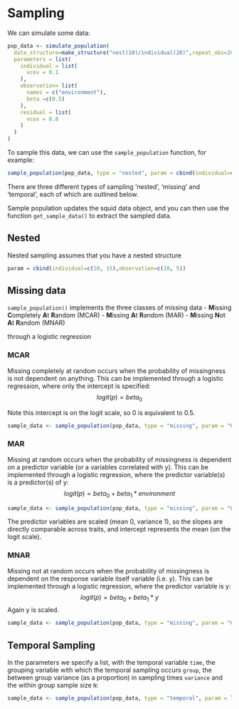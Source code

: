 # Sampling 

We can simulate some data:

```r
pop_data <- simulate_population(
  data_structure=make_structure("nest(10)/individual(20)",repeat_obs=20),
  parameters = list(
    individual = list( 
      vcov = 0.1
    ),
    observation= list(
      names = c("environment"),
      beta =c(0.5)
    ), 
    residual = list(
      vcov = 0.8
    )
  )
)

```

To sample this data, we can use the `sample_population` function, for example:
```r
sample_population(pop_data, type = "nested", param = cbind(individual=c(10, 15),observation=c(10, 5)), plot=FALSE)
```

There are three different types of sampling 'nested', 'missing' and 'temporal', each of which are outlined below.

Sample population updates the squid data object, and you can then use 
the function `get_sample_data()` to extract the sampled data. 


## Nested

Nested sampling assumes that you have a nested structure 

```r


param = cbind(individual=c(10, 15),observation=c(10, 5))

```



## Missing data

`sample_population()` implements the three classes of missing data 
- **M**issing **C**ompletely **A**t **R**andom (MCAR)
- **M**issing **A**t **R**andom (MAR)
- **M**issing **N**ot **A**t **R**andom (MNAR)

through a logistic regression
<!--
Logistic function - probability of being sampled
	MNAR Y = beta_1 * body size
	MNAR Y = beta_1 * (temp +residual)
	MAR Y = beta_2*temp
-->

### MCAR
Missing completely at random occurs when the probability of missingness is not dependent on anything. This can be implemented through a logistic regression, where only the intercept is specified:
$$ logit(p) = beta_0 $$

Note this intercept is on the logit scale, so 0 is equivalent to 0.5.

```r
sample_data <- sample_population(pop_data, type = "missing", param = "0", plot=FALSE)
```

### MAR
Missing  at random occurs when the probability of missingness is dependent on a predictor variable (or a variables correlated with y). This can be implemented through a logistic regression, where the predictor variable(s) is a predictor(s) of y:
$$ logit(p) = beta_0 + beta_1*environment $$ 
```r
sample_data <- sample_population(pop_data, type = "missing", param = "0.5*environment", plot=FALSE)
```
The predictor variables are scaled (mean 0, variance 1), so the slopes are directly comparable across traits, and intercept represents the mean (on the logit scale).

### MNAR
Missing not at random occurs when the probability of missingness is dependent on the response variable itself variable (i.e. y). This can be implemented through a logistic regression, where the predictor variable is y:
$$ logit(p) = beta_0 + beta_1*y $$ 
Again y is scaled.

```r
sample_data <- sample_population(pop_data, type = "missing", param = "0.5*y", plot=FALSE)
```	


## Temporal Sampling

In the parameters we specify a list, with the temporal variable `time`, the grouping variable with which the temporal sampling occurs `group`, the between group variance (as a proportion) in sampling times `variance` and the within group sample size `N`:
```r
sample_data <- sample_population(pop_data, type = "temporal", param = list(time = c("day"), group = c("individual"), variance = c(0.1), N=4), plot=FALSE)

```
